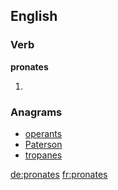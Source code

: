 ==English==

===Verb===
'''pronates'''

# {{third-person singular of|pronate}}

===Anagrams===
* [[operants#English|operants]]
* [[Paterson#English|Paterson]]
* [[tropanes#English|tropanes]]

[[de:pronates]]
[[fr:pronates]]